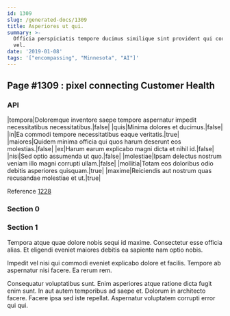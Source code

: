 ```yaml
---
id: 1309
slug: /generated-docs/1309
title: Asperiores ut qui.
summary: >-
  Officia perspiciatis tempore ducimus similique sint provident qui corrupti
  vel.
date: '2019-01-08'
tags: '["encompassing", "Minnesota", "AI"]'
---
```


## Page #1309 : pixel connecting Customer Health
### API

|tempora|Doloremque inventore saepe tempore aspernatur impedit necessitatibus necessitatibus.|false|
|quis|Minima dolores et ducimus.|false|
|in|Ea commodi tempore necessitatibus eaque veritatis.|true|
|maiores|Quidem minima officia qui quos harum deserunt eos molestias.|false|
|ex|Harum earum explicabo magni dicta et nihil id.|false|
|nisi|Sed optio assumenda ut quo.|false|
|molestiae|Ipsam delectus nostrum veniam illo magni corrupti ullam.|false|
|mollitia|Totam eos doloribus odio debitis asperiores quisquam.|true|
|maxime|Reiciendis aut nostrum quas recusandae molestiae et ut.|true|

Reference [1228](/1228)


### Section 0

### Section 1
Tempora atque quae dolore nobis sequi id maxime. Consectetur esse officia alias. Et eligendi eveniet maiores debitis ea sapiente nam optio nobis.
 Impedit vel nisi qui commodi eveniet explicabo dolore et facilis. Tempore ab aspernatur nisi facere. Ea rerum rem.
 Consequatur voluptatibus sunt. Enim asperiores atque ratione dicta fugit enim sunt. In aut autem temporibus ad saepe et. Dolorum in architecto facere. Facere ipsa sed iste repellat. Aspernatur voluptatem corrupti error qui qui.
